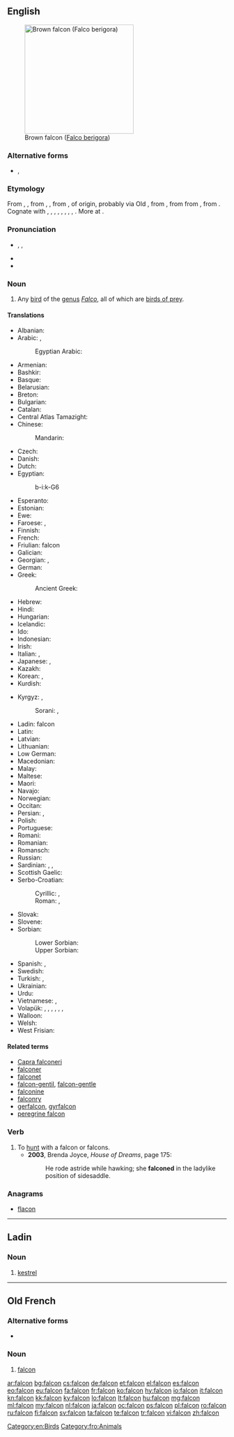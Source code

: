 {{also|falcón}}
==English==
[[Image:Brown-Falcon,-Vic,-3.1.2008.jpg|thumb|right|250px|Brown falcon ([[Falco berigora]])]]

===Alternative forms===
* {{l|en|faulcon}} {{qualifier|obsolete}}, {{l|en|faucon}} {{qualifier|obsolete}}

===Etymology===
From {{etyl|enm|en}} {{term|falcon|lang=enm}}, {{term|faulcon|lang=enm}}, from {{etyl|xno|en}} {{term|falcon|lang=fro}}, {{term|falcun|lang=fro}}, from {{etyl|LL.|en}} {{term|falco|falcō|falcon|lang=la}}, of {{etyl|gem|en}} origin, probably via Old {{etyl|frk|en}} {{term/t|frk|*falko|*falko|falcon, hawk}}, from {{etyl|gem-pro|en}} {{term/t|gem-pro|*falkô||falcon}}, from from {{etyl|ine-pro|en}} {{term/t|ine-pro|*pol̑-||pale}}, from {{term/t|ine-pro|*pel-||fallow}}.
{{rel-top|cognates}}
Cognate with {{etyl|ang|-}} {{term|fealca|lang=ang}}, {{term|fealcen||falcon|lang=ang}}, {{etyl|nl|-}} {{term|valk||falcon, hawk|lang=nl}}, {{etyl|de|-}} {{term|Falke||falcon, hawk|lang=de}}, {{etyl|sv|-}} {{term|falk||falcon|lang=sv}}, {{etyl|is|-}} {{term|fálki||falcon|lang=is}}, {{etyl|lt|-}} {{term|pálšas||pale|lang=lt}}, {{etyl|lv|-}} {{term|bāls||pale|lang=lv}}, {{etyl|ltg|-}} {{term|buolgs||pale|lang=ltg}}. More at {{l|en|fallow}}.
{{rel-bottom}}

===Pronunciation===
* {{enPR|fôʹkən|fôlʹkən|fălʹkən}}, {{IPA|[ˈfɔːkən]|[ˈfɔːlkən]|[ˈfælkən]}}, {{X-SAMPA|["fO:k@n]|["fO:lk@n]|["f{lk@n]}}
* {{audio|en-us-falcon.ogg|Audio (US)}}
* {{rhymes|ɔːkən}}
{{wikipedia}}

===Noun===
{{en-noun}}

# Any [[bird]] of the [[genus]] ''[[Falco]]'', all of which are [[bird of prey|birds of prey]].

====Translations====
{{trans-top|bird of the genus ''Falco''}}
* Albanian: {{t-|sq|petriti|?}}
* Arabic: {{t+|ar|صقر|m|tr=ṣaqr|sc=Arab}}, {{t-|ar|شاهين|m|tr=shahin|sc=Arab}}
*: Egyptian Arabic: {{tø|arz|صقر|m|tr=ṣaʔr|sc=Arab}}
* Armenian: {{t+|hy|բազե|tr=baze}}
* Bashkir: {{tø|ba|ыласын|tr=ïlasïn|sc=Cyrl}}
* Basque: {{t-|eu|belatz handi}}
* Belarusian: {{t-|be|сокал|m|tr=sókal|sc=Cyrl}}
* Breton: {{t-|br|falc'hun|?}}
* Bulgarian: {{t+|bg|сокол|m|tr=sókol|sc=Cyrl}}
* Catalan: {{t+|ca|falcó|m}}
* Central Atlas Tamazight: {{tø|tzm|ⴰⴼⴰⵍⴽⵓ|tr=afalku}}
* Chinese:
*: Mandarin: {{t|cmn|隼|tr=sǔn|sc=Hani}}
* Czech: {{t+|cs|sokol|m}}
* Danish: {{t+|da|falk|c}}
* Dutch: {{t+|nl|valk|m}}
* Egyptian: {{tø|egy|bỉk|alt=bk|sc=Egyp}}
*: <hiero>b-i:k-G6</hiero>
* Esperanto: {{t-|eo|falko}}
* Estonian: {{t+|et|pistrik}}
* Ewe: {{tø|ee|aʋako}}
* Faroese: {{t-|fo|falkur|m}}, {{t-|fo|smyril|m}}
* Finnish: {{t+|fi|jalohaukka}}
* French: {{t+|fr|faucon|m}}
* Friulian: falcon {{m}}
* Galician: {{t-|gl|falcón|m}}
* Georgian: {{t-|ka|შავარდენი|tr=šavardeni|sc=Geor}}, {{t-|ka|ბაზი|tr=bazi|sc=Geor}}
* German: {{t+|de|Falke|m}}
* Greek: {{t+|el|γεράκι|n|tr=geraki}}
*: Ancient Greek: {{tø|grc|ἱέραξ|tr=hierax|m}}
* Hebrew: {{t+|he|בז|m|tr=baz|sc=Hebr}}
* Hindi: {{t-|hi|बाज़|tr=bāz|sc=Deva}}
* Hungarian: {{t+|hu|sólyom}}
* Icelandic: {{t+|is|fálki|m}}
* Ido: {{t+|io|falkono}}
* Indonesian: {{t-|id|alap-alap}}
* Irish: {{t-|ga|fabhcún|m}}
* Italian: {{t+|it|falco|m}}, {{t+|it|falcone|m}}
* Japanese: {{t+|ja|隼|tr=[[はやぶさ]], hayabusa|sc=Jpan}}, {{t-|ja|ハヤブサ|tr=hayabusa|sc=Jpan}}
* Kazakh: {{t|kk|сұңқар|tr=suñqar|sc=Cyrl}}
* Korean: {{t+|ko|매|tr=mae|sc=Kore}}, {{t-|ko|송골매|tr=songgolmae|sc=Kore}}
* Kurdish:
{{trans-mid}}
* Kyrgyz: {{t+|ky|шумкар}}, {{t+|ky|ылаачын}}
*: Sorani: {{t+|ku|شاهین|tr=shahín|sc=ku-Arab}}, {{t+|ku|باز|tr=baz|sc=ku-Arab}}
* Ladin: falcon {{m}}
* Latin: {{t-|la|falco|m|alt=falcō}}
* Latvian: {{t-|lv|lielais piekūns|m}}
* Lithuanian: {{t-|lt|sakalas keleivis|?}}
* Low German: {{t-|nds|Falk|m}}
* Macedonian: {{t-|mk|сокол|m|tr=sókol}}
* Malay: {{t|ms|falkon}}
* Maltese: {{t-|mt|falkun|m}}
* Maori: {{t|mi|kāeaea}}
* Navajo: {{tø|nv|giní}}
* Norwegian: {{t+|no|falk|m}}
* Occitan: {{t+|oc|moisset|m}}
* Persian: {{t+|fa|شاهین|tr=šâhin}}, {{t+|fa|باز|tr=bâz}}
* Polish: {{t+|pl|sokół|m}}
* Portuguese: {{t+|pt|falcão|m}}
* Romani: {{tø|rom|falkono|m}}
* Romanian: {{t+|ro|șoim|m}}
* Romansch: {{t-|rm|falcun|m}}
* Russian: {{t+|ru|сокол|m|tr=sókol}}
* Sardinian: {{t-|sc|àcchili piscadrixi|?}}, {{t-|sc|tilibriu|?}}, {{t-|sc|astori perdighinu|m}}
* Scottish Gaelic: {{t-|gd|seabhag|f}}
* Serbo-Croatian:
*: Cyrillic: {{t-|sh|соко|m|sc=Cyrl}}, {{t-|sh|сокол|m}}
*: Roman: {{t-|sh|soko|m}}, {{qualifier|Croatian}} {{t-|sh|sokol|m}}
* Slovak: {{t-|sk|sokol|m}}
* Slovene: {{t+|sl|sokol|m}}
* Sorbian:
*: Lower Sorbian: {{tø|dsb|sokoł|m}}
*: Upper Sorbian: {{t-|hsb|sokoł|m}}
* Spanish: {{t+|es|halcón|m}}, {{t-|es|falcón|m}}
* Swedish: {{t+|sv|falk|c}}
* Turkish: {{t+|tr|doğan}}, {{t-|tr|gökdoğan}}
* Ukrainian: {{t-|uk|сокіл|m|tr=sókil}}
* Urdu: {{t-|ur|باز|tr=bāz|sc=ur-Arab}}
* Vietnamese: {{t-|vi|chim ưng}}, {{t-|vi|chim cắt}}
* Volapük: {{qualifier|♂♀}} {{t+|vo|falok}}, {{qualifier|♂}} {{t-|vo|hifalok}}, {{qualifier|♀}} {{t-|vo|jifalok}}, {{qualifier|♂♀ offspring}} {{t-|vo|falokül}}, {{qualifier|♂ offspring}} {{t-|vo|hifalokül}}, {{qualifier|♀ offspring}} {{t-|vo|jifalokül}}, {{qualifier|older term}} {{t-|vo|faon}}
* Walloon: {{t+|wa|fåcon}}
* Welsh: {{t-|cy|hebog|m}}
* West Frisian: {{t-|fy|falk|m}}
{{trans-bottom}}

====Related terms====
* [[Capra falconeri]]
* [[falconer]]
* [[falconet]]
* [[falcon-gentil]], [[falcon-gentle]]
* [[falconine]]
* [[falconry]]
* [[gerfalcon]], [[gyrfalcon]]
* [[peregrine falcon]]

===Verb===
{{en-verb}}

# To [[hunt]] with a falcon or falcons.
#* '''2003''', Brenda Joyce, ''House of Dreams'', page 175:
#*: He rode astride while hawking; she '''falconed''' in the ladylike position of sidesaddle.

===Anagrams===
* [[flacon#English|flacon]]

[[Category:en:Birds]]

----

==Ladin==

===Noun===
{{head|lld|noun|g=m}}

# [[kestrel]]

----

==Old French==

===Alternative forms===
* {{l|fro|faucon}}

===Noun===
{{fro-noun|m}}

# [[#English|falcon]] {{gloss|bird}}

[[Category:fro:Animals]]

[[ar:falcon]]
[[bg:falcon]]
[[cs:falcon]]
[[de:falcon]]
[[et:falcon]]
[[el:falcon]]
[[es:falcon]]
[[eo:falcon]]
[[eu:falcon]]
[[fa:falcon]]
[[fr:falcon]]
[[ko:falcon]]
[[hy:falcon]]
[[io:falcon]]
[[it:falcon]]
[[kn:falcon]]
[[kk:falcon]]
[[ky:falcon]]
[[lo:falcon]]
[[lt:falcon]]
[[hu:falcon]]
[[mg:falcon]]
[[ml:falcon]]
[[my:falcon]]
[[nl:falcon]]
[[ja:falcon]]
[[oc:falcon]]
[[ps:falcon]]
[[pl:falcon]]
[[ro:falcon]]
[[ru:falcon]]
[[fi:falcon]]
[[sv:falcon]]
[[ta:falcon]]
[[te:falcon]]
[[tr:falcon]]
[[vi:falcon]]
[[zh:falcon]]